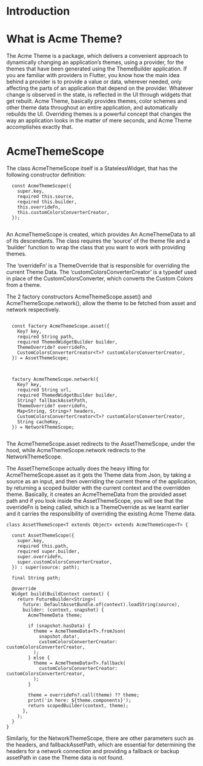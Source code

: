 # Introduction

# What is Acme Theme?

The Acme Theme is a package, which delivers a convenient approach to dynamically changing an application’s themes, using a provider, for the themes that have been generated using the ThemeBuilder application. If you are familiar with providers in Flutter, you know how the main idea behind a provider is to provide a value or data, wherever needed, only affecting the parts of an application that depend on the provider. Whatever change is observed in the state, is reflected in the UI through widgets that get rebuilt. Acme Theme, basically provides themes, color schemes and other theme data throughout an entire application, and automatically rebuilds the UI. Overriding themes is a powerful concept that changes the way an application looks in the matter of mere seconds, and Acme Theme accomplishes exactly that.


# AcmeThemeScope

The class AcmeThemeScope itself is a StatelessWidget, that has the following constructor definition:

```
  const AcmeThemeScope({
    super.key,
    required this.source,
    required this.builder,
    this.overrideFn,
    this.customColorsConverterCreator,
  });
  
  ```
  
An AcmeThemeScope is created, which provides An AcmeThemeData to all of its descendants.
The class requires the ‘source’ of the theme file and a ‘builder’ function to wrap the class that you want to work with providing themes.

The ‘overrideFn’ is a ThemeOverride that is responsible for overriding the current Theme Data.
The ‘customColorsConverterCreator’ is a typedef used in place of the CustomColorsConverter, which converts the Custom Colors from a theme.


The 2 factory constructors AcmeThemeScope.asset() and AcmeThemeScope.network(), allow the theme to be fetched from asset and network respectively.

```

  const factory AcmeThemeScope.asset({
    Key? key,
    required String path,
    required ThemedWidgetBuilder builder,
    ThemeOverride? overrideFn,
    CustomColorsConverterCreator<T>? customColorsConverterCreator,
  }) = AssetThemeScope;
  
```

```

  factory AcmeThemeScope.network({
    Key? key,
    required String url,
    required ThemedWidgetBuilder builder,
    String? fallbackAssetPath,
    ThemeOverride? overrideFn,
    Map<String, String>? headers,
    CustomColorsConverterCreator<T>? customColorsConverterCreator,
    String cacheKey,
  }) = NetworkThemeScope;
  
 ```
 
The AcmeThemeScope.asset redirects to the AssetThemeScope, under the hood, while AcmeThemeScope.network redirects to the NetworkThemeScope.
 
The AssetThemeScope actually does the heavy lifting for AcmeThemeScope.asset as it gets the Theme data from Json, by taking a source as an input, and then overriding the current theme of the application, by returning a scoped builder with the current context and the overridden theme. Basically, it creates an AcmeThemeData from the provided asset path and if you look inside the AssetThemeScope, you will see that the overrideFn is being called, which is a ThemeOverride as we learnt earlier and it carries the responsibility of overriding the existing Acme Theme data.

```
class AssetThemeScope<T extends Object> extends AcmeThemeScope<T> {
  
  const AssetThemeScope({
    super.key,
    required this.path,
    required super.builder,
    super.overrideFn,
    super.customColorsConverterCreator,
  }) : super(source: path);

  final String path;

  @override
  Widget build(BuildContext context) {
    return FutureBuilder<String>(
      future: DefaultAssetBundle.of(context).loadString(source),
      builder: (context, snapshot) {
        AcmeThemeData theme;

        if (snapshot.hasData) {
          theme = AcmeThemeData<T>.fromJson(
            snapshot.data!,
            customColorsConverterCreator: customColorsConverterCreator,
          );
        } else {
          theme = AcmeThemeData<T>.fallback(
            customColorsConverterCreator: customColorsConverterCreator,
          );
        }

        theme = overrideFn?.call(theme) ?? theme;
        print('in here: ${theme.components}');
        return scopedBuilder(context, theme);
      },
    );
  }
}

```

Similarly, for the NetworkThemeScope, there are other parameters such as the headers, and fallbackAssetPath, which are essential for determining the headers for a network connection and providing a fallback or backup assetPath in case the Theme data is not found.
